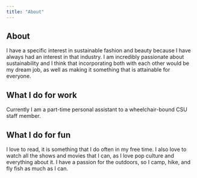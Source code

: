 ```yaml
---
title: "About"
---
```


## About

I have a specific interest in sustainable fashion and beauty because I have always had an interest in that industry. I am incredibly passionate about sustainability and I think that incorporating both with each other would be my dream job, as well as making it something that is attainable for everyone.

## What I do for work

Currently I am a part-time personal assistant to a wheelchair-bound CSU staff member.

## What I do for fun

I love to read, it is something that I do often in my free time. I also love to watch all the shows and movies that I can, as I love pop culture and everything about it. I have a passion for the outdoors, so I camp, hike, and fly fish as much as I can.
